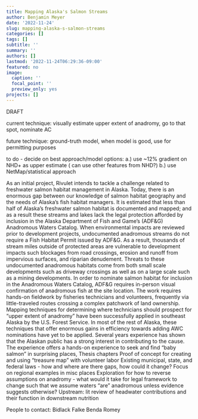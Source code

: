 ```yaml
---
title: Mapping Alaska's Salmon Streams
author: Benjamin Meyer
date: '2022-11-24'
slug: mapping-alaska-s-salmon-streams
categories: []
tags: []
subtitle: ''
summary: ''
authors: []
lastmod: '2022-11-24T06:29:36-09:00'
featured: no
image:
  caption: ''
  focal_point: ''
  preview_only: yes
projects: []
---
```


DRAFT


current technique: visually estimate upper extent of anadromy, go to that spot, nominate AC

future technique: ground-truth model, when model is good, use for permitting purposes

to do - decide on best approach/model
options:
a.) use ~12% gradient on NHD+ as upper estimate ( can use other features from NHD?)
b.) use NetMap/statistical approach



As an initial project, Rivulet intends to tackle a challenge related to freshwater salmon habitat management in Alaska. Today, there is an enormous gap between our knowledge of salmon habitat geography and the needs of Alaska’s fish habitat managers.
It is estimated that less than half of Alaska’s freshwater salmon habitat is documented and mapped; and as a result these streams and lakes lack the legal protection afforded by inclusion in the Alaska Department of Fish and Game’s (ADF&G) Anadromous Waters Catalog. When environmental impacts are reviewed prior to development projects, undocumented anadromous streams do not require a Fish Habitat Permit issued by ADF&G. As a result, thousands of stream miles outside of protected areas are vulnerable to development impacts such blockages from road crossings, erosion and runoff from impervious surfaces, and riparian denudement. Threats to these undocumented anadromous habitats come from both small scale developments such as driveway crossings as well as on a large scale such as a mining developments.
In order to nominate salmon habitat for inclusion in the Anadromous Waters Catalog, ADF&G requires in-person visual confirmation of anadromous fish at the site location. The work requires  hands-on fieldwork by fisheries technicians and volunteers, frequently via little-traveled routes crossing a complex patchwork of land ownership. 
Mapping techniques for determining where technicians should prospect for “upper extent of anadromy” have been successfully applied in southeast Alaska by the U.S. Forest Service. In most of the rest of Alaska, these techniques that offer enormous gains in efficiency towards adding AWC nominations have yet to be applied.
Several years experience has shown that the Alaskan public has a strong interest in contributing to the cause.
The experience offers a hands-on experience to seek and find “baby salmon” in surprising places, 
Thesis chapters
Proof of concept for creating and using “treasure map” with volunteer labor
Existing municipal, state, and federal laws - how and where are there gaps, how could it change? Focus on regional examples in misc places
Exploration for how to reverse assumptions on anadromy - what would it take for legal framework to change such that we assume waters “are” anadromous unless evidence suggests otherwise?
Upstream: lit review of headwater contributions and their function in downstream nutrition

People to contact:
Bidlack
Falke
Benda
Romey







